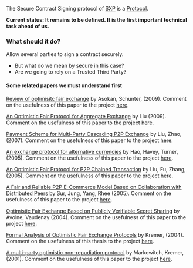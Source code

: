 The Secure Contract Signing protocol of [[Main Page|SXP]] is a [[Protocols|Protocol]].

'''Current status: It remains to be defined. It is the first important technical task ahead of us.'''

=== What should it do? ===
Allow several parties to sign a contract securely.
* But what do we mean by secure in this case?
* Are we going to rely on a Trusted Third Party?

==== Some related papers we must understand first ====

[[http://books.google.fr/books?hl=en&lr=&id=DUFqRPNqBrQC&oi=fnd&pg=PA365&dq=%22optimistic+fair%22&ots=HSsEcwYi5v&sig=d4Z6to7fQ06fl-OXlLkQKLIP8Cc#v=onepage&q=%22optimistic%20fair%22&f=false| Review of optimisitc fair exchange]] by Asokan, Schunter, (2009).
Comment on the usefulness of this paper to the project [[AsokanSchunter|here]].

[[http://ieeexplore.ieee.org/xpl/freeabs_all.jsp?arnumber=5381051|An Optimistic Fair Protocol for Aggregate Exchange]] by Liu (2009).
Comment on the usefulness of this paper to the project [[Liu|here]].

[[http://www.springerlink.com/content/408876235155l787/|Payment Scheme for Multi-Party Cascading P2P Exchange]] by Liu, Zhao, (2007).
Comment on the usefulness of this paper to the project [[LiuZhao|here]].

[[http://ieeexplore.ieee.org/xpl/freeabs_all.jsp?arnumber=1428498| An exchange protocol for alternative currencies]] by Hao,   Havey,  Turner, (2005).
Comment on the usefulness of this paper to the project [[HaoHaveyTurner|here]].

[[http://www.springerlink.com/content/72552jg5jk322154/|An Optimistic Fair Protocol for P2P Chained Transaction]] by Liu, Fu, Zhang, (2005).
Comment on the usefulness of this paper to the project [[LiuFuZhang|here]].

[[http://www.springerlink.com/content/p3543433t71uh2n6/|A Fair and Reliable P2P E-Commerce Model Based on Collaboration with Distributed Peers]] by Sur,  Jung, Yang, Rhee  (2005).
Comment on the usefulness of this paper to the project [[SurJungYangRhee|here]].

[[http://www.springerlink.com/content/28b0t21f4e5fhfb9/|Optimistic Fair Exchange Based on Publicly Verifiable Secret Sharing]] by Avoine, Vaudenay  (2004).
Comment on the usefulness of this paper to the project [[AvoineVaudenay|here]].

[[http://citeseerx.ist.psu.edu/viewdoc/download?doi=10.1.1.58.9931&rep=rep1&type=pdf|Formal Analysis of Optimistic Fair Exchange Protocols]] by Kremer, (2004).
Comment on the usefulness of this thesis to the project [[Kremer|here]].

[[http://www.springerlink.com/content/beq9v0d41wd7g462/| A multi-party optimistic non-repudiation protocol]] by Markowitch, Kremer, (2001).
Comment on the usefulness of this paper to the project [[MarkowitchKremer|here]].